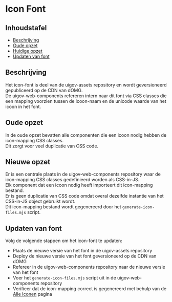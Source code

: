 
<Meta title="Beheren/Icon Font"/>

# Icon Font

## Inhoudstafel

- [Beschrijving](#beschrijving)
- [Oude opzet](#oude-opzet)
- [Huidige opzet](#nieuwe-opzet)
- [Updaten van font](#updaten-van-font)


## Beschrijving

Het icon-font is deel van de uigov-assets repository en wordt geversioneerd gepubliceerd op de CDN van dOMG.<br/>
De uigov-web-components refereren intern naar dit font via CSS classes die een mapping voorzien tussen de icoon-naam en de unicode waarde van het icoon in het font.

## Oude opzet

In de oude opzet bevatten alle componenten die een icoon nodig hebben de icon-mapping CSS classes.<br/>
Dit zorgt voor veel duplicatie van CSS code.

## Nieuwe opzet

Er is een centrale plaats in de uigov-web-components repository waar de icon-mapping CSS classes gedefinieerd worden als CSS-in-JS.<br/>
Elk component dat een icoon nodig heeft importeert dit icon-mapping bestand.<br/>
Er is geen duplicatie van CSS code omdat overal dezelfde instantie van het CSS-in-JS object gebruikt wordt.<br/>
Dit icon-mapping bestand wordt gegenereerd door het `generate-icon-files.mjs` script.

## Updaten van font

Volg de volgende stappen om het icon-font te updaten:
- Plaats de nieuwe versie van het font in de uigov-assets repository
- Deploy de nieuwe versie van het font geversioneerd op de CDN van dOMG
- Refereer in de uigov-web-components repository naar de nieuwe versie van het font
- Voer het `generate-icon-files.mjs` script uit in de uigov-web-components repository
- Verifieer dat de icon-mapping correct is gegenereerd met behulp van de [Alle Iconen](/docs/ontwerp-iconen-alle-iconen--documentatie) pagina

